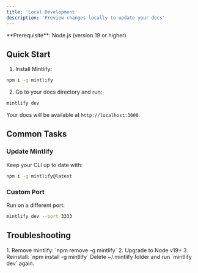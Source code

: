 ```yaml
---
title: 'Local Development'
description: 'Preview changes locally to update your docs'
---
```


<Info>
**Prerequisite**: Node.js (version 19 or higher)
</Info>

## Quick Start

1. Install Mintlify:
```bash
npm i -g mintlify
```

2. Go to your docs directory and run:
```bash
mintlify dev
```

Your docs will be available at `http://localhost:3000`.

## Common Tasks

### Update Mintlify
Keep your CLI up to date with:
```bash
npm i -g mintlify@latest
```

### Custom Port
Run on a different port:
```bash
mintlify dev --port 3333
```

## Troubleshooting

<AccordionGroup>
  <Accordion title='Error: Cannot load "sharp" module'>
    1. Remove mintlify: `npm remove -g mintlify`
    2. Upgrade to Node v19+
    3. Reinstall: `npm install -g mintlify`
  </Accordion>

  <Accordion title="Unknown errors">
    Delete ~/.mintlify folder and run `mintlify dev` again.
  </Accordion>
</AccordionGroup>